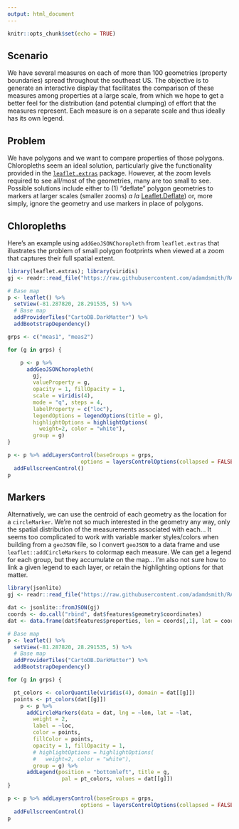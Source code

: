 ```yaml
---
output: html_document
---
```


```r
knitr::opts_chunk$set(echo = TRUE)
```

## Scenario

We have several measures on each of more than 100 geometries (property boundaries) spread throughout the southeast US.  The objective is to generate an interactive display that facilitates the comparison of these measures among properties at a large scale, from which we hope to get a better feel for the distribution (and potential clumping) of effort that the measures represent.  Each measure is on a separate scale and thus ideally has its own legend.

## Problem

We have polygons and we want to compare properties of those polygons.  Chloropleths seem an ideal solution, particularly give the functionality provided in the [`leaflet.extras`](https://github.com/bhaskarvk/leaflet.extras) package.  However, at the zoom levels required to see all/most of the geometries, many are too small to see.  Possible solutions include either to (1) "deflate" polygon geometries to markers at larger scales (smaller zooms) *a la* [Leaflet.Deflate](https://github.com/oliverroick/Leaflet.Deflate)) or, more simply, ignore the geometry and use markers in place of polygons.

## Chloropleths

Here's an example using `addGeoJSONChoropleth` from `leaflet.extras` that illustrates the problem of small polygon footprints when viewed at a zoom that captures their full spatial extent.

```r
library(leaflet.extras); library(viridis)
gj <- readr::read_file("https://raw.githubusercontent.com/adamdsmith/RAPP/master/Output/test_polys.geojson?token=ADDDzyDd7aI_X3VlgGNbUk0MOtN2tMgwks5YOwI-wA%3D%3D")

# Base map
p <- leaflet() %>%
  setView(-81.287820, 28.291535, 5) %>%
  # Base map 
  addProviderTiles("CartoDB.DarkMatter") %>%
  addBootstrapDependency()

grps <- c("meas1", "meas2")

for (g in grps) {

    p <- p %>% 
      addGeoJSONChoropleth(
        gj,
        valueProperty = g,
        opacity = 1, fillOpacity = 1,
        scale = viridis(4), 
        mode = "q", steps = 4,
        labelProperty = c("loc"),
        legendOptions = legendOptions(title = g),
        highlightOptions = highlightOptions(
          weight=2, color = "white"),
        group = g)
}

p <- p %>% addLayersControl(baseGroups = grps,
                       options = layersControlOptions(collapsed = FALSE)) %>%
  addFullscreenControl()
p

```

## Markers

Alternatively, we can use the centroid of each geometry as the location for a `circleMarker`.  We're not so much interested in the geometry any way, only the spatial distribution of the measurements associated with each...  It seems too complicated to work with variable marker styles/colors when building from a `geoJSON` file, so I convert `geoJSON` to a data frame and use `leaflet::addCircleMarkers` to colormap each measure.  We can get a legend for each group, but they accumulate on the map...  I'm also not sure how to link a given legend to each layer, or retain the highlighting options for that matter. 

```r
library(jsonlite)
gj <- readr::read_file("https://raw.githubusercontent.com/adamdsmith/RAPP/master/Output/test_pts.geojson?token=ADDDz4KntLAtdvVJIGdVH5fdJzAD1j6Nks5YOwS7wA%3D%3D")

dat <- jsonlite::fromJSON(gj)
coords <- do.call("rbind", dat$features$geometry$coordinates)
dat <- data.frame(dat$features$properties, lon = coords[,1], lat = coords[,2])

# Base map
p <- leaflet() %>%
  setView(-81.287820, 28.291535, 5) %>%
  # Base map 
  addProviderTiles("CartoDB.DarkMatter") %>%
  addBootstrapDependency()

for (g in grps) {

  pt_colors <- colorQuantile(viridis(4), domain = dat[[g]])
  points <- pt_colors(dat[[g]])
    p <- p %>% 
      addCircleMarkers(data = dat, lng = ~lon, lat = ~lat,
        weight = 2,
        label = ~loc,
        color = points,
        fillColor = points,
        opacity = 1, fillOpacity = 1,
        # highlightOptions = highlightOptions(
        #   weight=2, color = "white"),
        group = g) %>%
      addLegend(position = "bottomleft", title = g, 
                 pal = pt_colors, values = dat[[g]])
}

p <- p %>% addLayersControl(baseGroups = grps,
                       options = layersControlOptions(collapsed = FALSE)) %>%
  addFullscreenControl()
p

```

